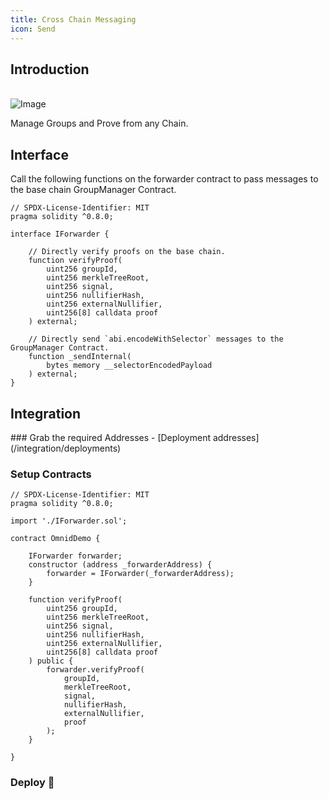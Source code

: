 ```yaml
---
title: Cross Chain Messaging
icon: Send
---
```


## Introduction

<br/>
<picture style={{height: '300px'}}>
    <source srcSet="/diagrams/portal-1-light.png" media="(prefers-color-scheme: light)" />
    <source srcSet="/diagrams/portal-1-dark.png" media="(prefers-color-scheme: dark)" />
    <img src="/diagrams/portal-1-dark.png" alt="Image" className="image" />
</picture>

Manage Groups and Prove from any Chain.

## Interface

Call the following functions on the forwarder contract to pass messages to the base chain GroupManager Contract.

```solidity filename="IForwarder.sol"
// SPDX-License-Identifier: MIT
pragma solidity ^0.8.0;

interface IForwarder {

    // Directly verify proofs on the base chain.
    function verifyProof(
        uint256 groupId,
        uint256 merkleTreeRoot,
        uint256 signal,
        uint256 nullifierHash,
        uint256 externalNullifier,
        uint256[8] calldata proof
    ) external;

    // Directly send `abi.encodeWithSelector` messages to the GroupManager Contract.
    function _sendInternal(
        bytes memory __selectorEncodedPayload
    ) external;
}
```

## Integration

<Steps>
### Grab the required Addresses
- [Deployment addresses](/integration/deployments)

### Setup Contracts

```solidity filename="OmnidDemo.sol"
// SPDX-License-Identifier: MIT
pragma solidity ^0.8.0;

import './IForwarder.sol';

contract OmnidDemo {

    IForwarder forwarder;
    constructor (address _forwarderAddress) {
        forwarder = IForwarder(_forwarderAddress);
    }

    function verifyProof(
        uint256 groupId,
        uint256 merkleTreeRoot,
        uint256 signal,
        uint256 nullifierHash,
        uint256 externalNullifier,
        uint256[8] calldata proof
    ) public {
        forwarder.verifyProof(
            groupId,
            merkleTreeRoot,
            signal,
            nullifierHash,
            externalNullifier,
            proof
        );
    }

}
```

### Deploy 🎉
</Steps>
